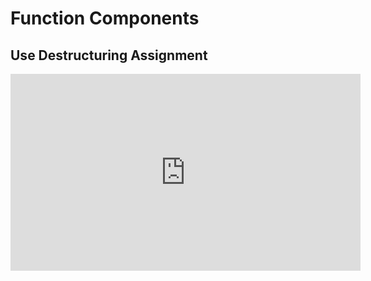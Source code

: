 
<Head>
  <title>
    Learn React | Function Components > Use Destructuring Assignment
  </title>
</Head>

# Function Components

## Use Destructuring Assignment

<iframe
  width="560"
  height="315"
  src="https://www.youtube.com/embed/b_9FUiXM9_g"
  frameborder="0"
  allow="autoplay; encrypted-media"
  allowfullscreen
></iframe>
<Index />
